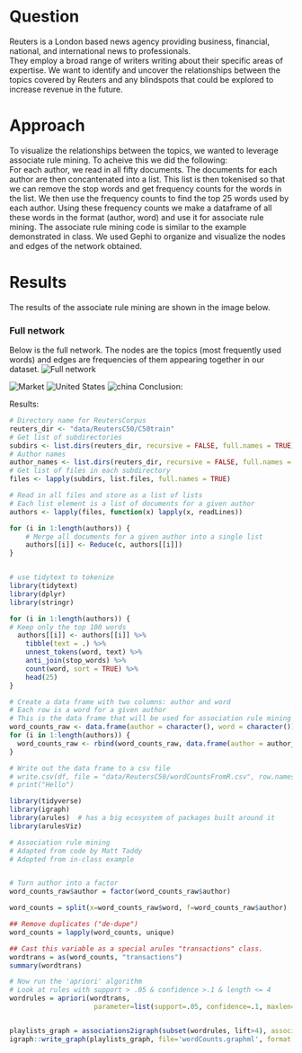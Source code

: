 # Question
Reuters is a London based news agency providing business, financial, national, and international news to professionals. <br>
They employ a broad range of writers writing about their specific areas of expertise. We want to identify and uncover the relationships between the topics covered by Reuters and any blindspots that could be explored to increase revenue in the future.<br>

# Approach
To visualize the relationships between the topics, we wanted to leverage associate rule mining. To acheive this we did the following:<br>
For each author, we read in all fifty documents. The documents for each author are then concantenated into a list. This list is then tokenised so that we can remove the stop words and get frequency counts for the words in the list.
We then use the frequency counts to find the top 25 words used by each author.
Using these frequency counts we make a dataframe of all these words in the format (author, word) and use it for associate rule mining.
The associate rule mining code is similar to the example demonstrated in class.
We used Gephi to organize and visualize the nodes and edges of the network obtained.<br>

# Results
The results of the associate rule mining are shown in the image below.

### Full network
Below is the full network.  The nodes are the topics (most frequently used words) and edges are frequencies of them appearing together in our dataset. 
![Full network](full_network.png)

![Market](market.png)
![United States](united_states.png)
![china](china.png)
Conclusion:





Results:

```r
# Directory name for ReutersCorpus
reuters_dir <- "data/ReutersC50/C50train"
# Get list of subdirectories
subdirs <- list.dirs(reuters_dir, recursive = FALSE, full.names = TRUE)
# Author names
author_names <- list.dirs(reuters_dir, recursive = FALSE, full.names = FALSE)
# Get list of files in each subdirectory
files <- lapply(subdirs, list.files, full.names = TRUE)

# Read in all files and store as a list of lists
# Each list element is a list of documents for a given author
authors <- lapply(files, function(x) lapply(x, readLines))

for (i in 1:length(authors)) {
    # Merge all documents for a given author into a single list
    authors[[i]] <- Reduce(c, authors[[i]])
}


# use tidytext to tokenize
library(tidytext)
library(dplyr)
library(stringr)

for (i in 1:length(authors)) {
# Keep only the top 100 words
  authors[[i]] <- authors[[i]] %>%
    tibble(text = .) %>%
    unnest_tokens(word, text) %>%
    anti_join(stop_words) %>%
    count(word, sort = TRUE) %>%
    head(25)
}

# Create a data frame with two columns: author and word
# Each row is a word for a given author
# This is the data frame that will be used for association rule mining
word_counts_raw <- data.frame(author = character(), word = character())
for (i in 1:length(authors)) {
  word_counts_raw <- rbind(word_counts_raw, data.frame(author = author_names[i], word = authors[[i]]$word))
}

# Write out the data frame to a csv file
# write.csv(df, file = "data/ReutersC50/wordCountsFromR.csv", row.names = FALSE)
# print("Hello")

library(tidyverse)
library(igraph)
library(arules)  # has a big ecosystem of packages built around it
library(arulesViz)

# Association rule mining
# Adapted from code by Matt Taddy
# Adopted from in-class example


# Turn author into a factor
word_counts_raw$author = factor(word_counts_raw$author)

word_counts = split(x=word_counts_raw$word, f=word_counts_raw$author)

## Remove duplicates ("de-dupe")
word_counts = lapply(word_counts, unique)

## Cast this variable as a special arules "transactions" class.
wordtrans = as(word_counts, "transactions")
summary(wordtrans)

# Now run the 'apriori' algorithm
# Look at rules with support > .05 & confidence >.1 & length <= 4
wordrules = apriori(wordtrans, 
                     parameter=list(support=.05, confidence=.1, maxlen=4))


playlists_graph = associations2igraph(subset(wordrules, lift>4), associationsAsNodes = FALSE)
igraph::write_graph(playlists_graph, file='wordCounts.graphml', format = "graphml")
```